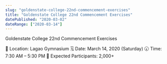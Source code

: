 ```yaml
---
slug: "goldenstate-college-22nd-commencement-exercises"
title: "Goldenstate College 22nd Commencement Exercises"
datePublished: "2020-03-02"
dateRange: ["2020-03-14"]
---
```


<!--- content start --->

Goldenstate College 22nd Commencement Exercises

📍 Location: Lagao Gymnasium
🗓️ Date: March 14, 2020 (Saturday)
🕢 Time: 7:30 AM – 5:30 PM
👥 Expected Participants: 2,000+

<!--- content end --->